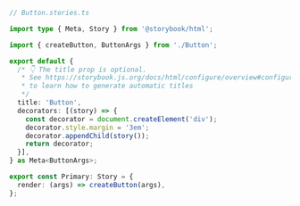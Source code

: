 ```ts
// Button.stories.ts

import type { Meta, Story } from '@storybook/html';

import { createButton, ButtonArgs } from './Button';

export default {
  /* 👇 The title prop is optional.
   * See https://storybook.js.org/docs/html/configure/overview#configure-story-loading
   * to learn how to generate automatic titles
   */
  title: 'Button',
  decorators: [(story) => {
    const decorator = document.createElement('div');
    decorator.style.margin = '3em';
    decorator.appendChild(story());
    return decorator;
  }],
} as Meta<ButtonArgs>;

export const Primary: Story = {
  render: (args) => createButton(args),
};
```